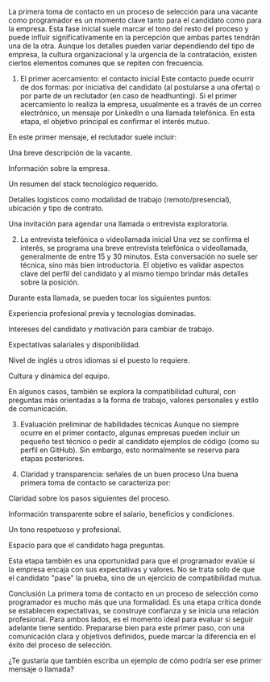 

<PostTitle 
    title="¿Cómo es la primer toma de contacto?" 
    number={1}
/>

La primera toma de contacto en un proceso de selección para una vacante como programador es un momento clave tanto para el candidato como para la empresa. Esta fase inicial suele marcar el tono del resto del proceso y puede influir significativamente en la percepción que ambas partes tendrán una de la otra. Aunque los detalles pueden variar dependiendo del tipo de empresa, la cultura organizacional y la urgencia de la contratación, existen ciertos elementos comunes que se repiten con frecuencia.

1. El primer acercamiento: el contacto inicial
Este contacto puede ocurrir de dos formas: por iniciativa del candidato (al postularse a una oferta) o por parte de un reclutador (en caso de headhunting). Si el primer acercamiento lo realiza la empresa, usualmente es a través de un correo electrónico, un mensaje por LinkedIn o una llamada telefónica. En esta etapa, el objetivo principal es confirmar el interés mutuo.

En este primer mensaje, el reclutador suele incluir:

Una breve descripción de la vacante.

Información sobre la empresa.

Un resumen del stack tecnológico requerido.

Detalles logísticos como modalidad de trabajo (remoto/presencial), ubicación y tipo de contrato.

Una invitación para agendar una llamada o entrevista exploratoria.

2. La entrevista telefónica o videollamada inicial
Una vez se confirma el interés, se programa una breve entrevista telefónica o videollamada, generalmente de entre 15 y 30 minutos. Esta conversación no suele ser técnica, sino más bien introductoria. El objetivo es validar aspectos clave del perfil del candidato y al mismo tiempo brindar más detalles sobre la posición.

Durante esta llamada, se pueden tocar los siguientes puntos:

Experiencia profesional previa y tecnologías dominadas.

Intereses del candidato y motivación para cambiar de trabajo.

Expectativas salariales y disponibilidad.

Nivel de inglés u otros idiomas si el puesto lo requiere.

Cultura y dinámica del equipo.

En algunos casos, también se explora la compatibilidad cultural, con preguntas más orientadas a la forma de trabajo, valores personales y estilo de comunicación.

3. Evaluación preliminar de habilidades técnicas
Aunque no siempre ocurre en el primer contacto, algunas empresas pueden incluir un pequeño test técnico o pedir al candidato ejemplos de código (como su perfil en GitHub). Sin embargo, esto normalmente se reserva para etapas posteriores.

4. Claridad y transparencia: señales de un buen proceso
Una buena primera toma de contacto se caracteriza por:

Claridad sobre los pasos siguientes del proceso.

Información transparente sobre el salario, beneficios y condiciones.

Un tono respetuoso y profesional.

Espacio para que el candidato haga preguntas.

Esta etapa también es una oportunidad para que el programador evalúe si la empresa encaja con sus expectativas y valores. No se trata solo de que el candidato "pase" la prueba, sino de un ejercicio de compatibilidad mutua.

Conclusión
La primera toma de contacto en un proceso de selección como programador es mucho más que una formalidad. Es una etapa crítica donde se establecen expectativas, se construye confianza y se inicia una relación profesional. Para ambos lados, es el momento ideal para evaluar si seguir adelante tiene sentido. Prepararse bien para este primer paso, con una comunicación clara y objetivos definidos, puede marcar la diferencia en el éxito del proceso de selección.

¿Te gustaría que también escriba un ejemplo de cómo podría ser ese primer mensaje o llamada?
